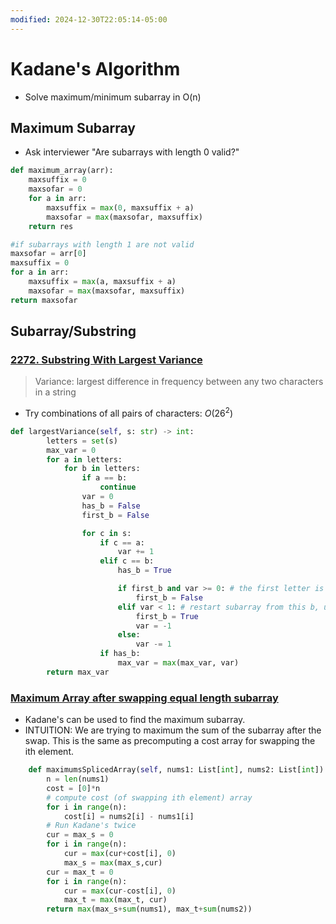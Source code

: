 ```yaml
---
modified: 2024-12-30T22:05:14-05:00
---
```

# Kadane's Algorithm

- Solve maximum/minimum subarray in O(n)

## Maximum Subarray

- Ask interviewer "Are subarrays with length 0 valid?"

```python
def maximum_array(arr):
	maxsuffix = 0
	maxsofar = 0 
	for a in arr:
		maxsuffix = max(0, maxsuffix + a)
		maxsofar = max(maxsofar, maxsuffix)
	return res

#if subarrays with length 1 are not valid
maxsofar = arr[0]
maxsuffix = 0
for a in arr:
    maxsuffix = max(a, maxsuffix + a)
    maxsofar = max(maxsofar, maxsuffix)
return maxsofar

```

## Subarray/Substring

### [2272. Substring With Largest Variance](https://leetcode.com/problems/substring-with-largest-variance/)

> Variance: largest difference in frequency between any two characters in a string

- Try combinations of all pairs of characters: $O(26^2)$

```python
def largestVariance(self, s: str) -> int:
        letters = set(s)
        max_var = 0
        for a in letters:
            for b in letters:
                if a == b:
                    continue
                var = 0
                has_b = False
                first_b = False

                for c in s:
                    if c == a:
                        var += 1
                    elif c == b:
                        has_b = True

                        if first_b and var >= 0: # the first letter is a b and the b count is greater than 1. Shift right (remove the first b and count the current b)
                            first_b = False
                        elif var < 1: # restart subarray from this b, used to skip double bb's
                            first_b = True
                            var = -1
                        else:
                            var -= 1
                    if has_b:
                        max_var = max(max_var, var)
        return max_var

```

### [Maximum Array after swapping equal length subarray](https://leetcode.com/problems/maximum-score-of-spliced-array/)

- Kadane's can be used to find the maximum subarray.
- INTUITION: We are trying to maximum the sum of the subarray after the swap. This is the same as precomputing a cost array for swapping the ith element.

```python
    def maximumsSplicedArray(self, nums1: List[int], nums2: List[int]) -> int:
        n = len(nums1)
        cost = [0]*n
        # compute cost (of swapping ith element) array
        for i in range(n):
            cost[i] = nums2[i] - nums1[i]
        # Run Kadane's twice
        cur = max_s = 0
        for i in range(n):
            cur = max(cur+cost[i], 0)
            max_s = max(max_s,cur)
        cur = max_t = 0
        for i in range(n):
            cur = max(cur-cost[i], 0)
            max_t = max(max_t, cur)
        return max(max_s+sum(nums1), max_t+sum(nums2))
```

